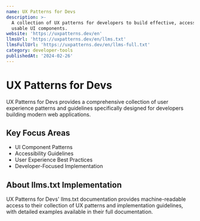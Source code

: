 ```yaml
---
name: UX Patterns for Devs
description: >-
  A collection of UX patterns for developers to build effective, accessible, and
  usable UI components.
website: 'https://uxpatterns.dev/en'
llmsUrl: 'https://uxpatterns.dev/en/llms.txt'
llmsFullUrl: 'https://uxpatterns.dev/en/llms-full.txt'
category: developer-tools
publishedAt: '2024-02-26'
---
```


# UX Patterns for Devs

UX Patterns for Devs provides a comprehensive collection of user experience patterns and guidelines specifically designed for developers building modern web applications.

## Key Focus Areas

- UI Component Patterns
- Accessibility Guidelines
- User Experience Best Practices
- Developer-Focused Implementation

## About llms.txt Implementation

UX Patterns for Devs' llms.txt documentation provides machine-readable access to their collection of UX patterns and implementation guidelines, with detailed examples available in their full documentation.
